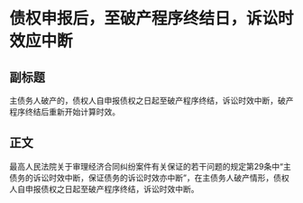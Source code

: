 # 债权申报后，至破产程序终结日，诉讼时效应中断
## 副标题
主债务人破产的，债权人自申报债权之日起至破产程序终结，诉讼时效中断，破产程序终结后重新开始计算时效。
## 正文
最高人民法院关于审理经济合同纠纷案件有关保证的若干问题的规定第29条中“主债务的诉讼时效中断，保证债务的诉讼时效亦中断”，在主债务人破产情形，债权人自申报债权之日起至破产程序终结，诉讼时效中断。